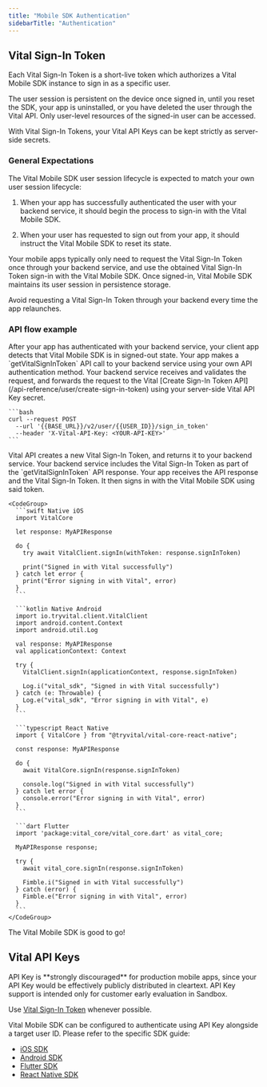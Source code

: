 ```yaml
---
title: "Mobile SDK Authentication"
sidebarTitle: "Authentication"
---
```


## Vital Sign-In Token

Each Vital Sign-In Token is a short-live token which authorizes a Vital Mobile SDK instance to sign in as a specific user.

<CardGroup cols={2}>
  <Card title="Persistence" icon="hand-wave">
    The user session is persistent on the device once signed in, until you reset the SDK, your app is uninstalled, or you have deleted the user through the Vital API.
  </Card>
  <Card title="Access Scope" icon="lock">
    Only user-level resources of the signed-in user can be accessed.
  </Card>
</CardGroup>

<Warning>With Vital Sign-In Tokens, your Vital API Keys can be kept strictly as server-side secrets.</Warning>

### General Expectations

The Vital Mobile SDK user session lifecycle is expected to match your own user session lifecycle:

1. When your app has successfully authenticated the user with your backend service, it should begin the process to sign-in with the Vital Mobile SDK.

2. When your user has requested to sign out from your app, it should instruct the Vital Mobile SDK to reset its state.

Your mobile apps typically only need to request the Vital Sign-In Token once through your backend service, and use the obtained
Vital Sign-In Token sign-in with the Vital Mobile SDK. Once signed-in, Vital Mobile SDK maintains its user session in persistence storage.


<Info>Avoid requesting a Vital Sign-In Token through your backend every time the app relaunches.</Info>

### API flow example

<Steps>
  <Step title="Your app -> Your backend">
    After your app has authenticated with your backend service, your client app detects that Vital Mobile SDK is in signed-out state.
    Your app makes a `getVitalSignInToken` API call to your backend service using your own API authentication method.
  </Step>
  <Step title="Your backend -> Vital API">
    Your backend service receives and validates the request, and forwards the request to the Vital [Create Sign-In Token API](/api-reference/user/create-sign-in-token) using your server-side Vital API Key secret.

    ```bash
    curl --request POST
      --url '{{BASE_URL}}/v2/user/{{USER_ID}}/sign_in_token'
      --header 'X-Vital-API-Key: <YOUR-API-KEY>'
    ```
  </Step>
  <Step title="Vital API -> Your backend">
    Vital API creates a new Vital Sign-In Token, and returns it to your backend service. Your backend service includes the Vital Sign-In Token as part of the `getVitalSignInToken` API response.
  </Step>
  <Step title="Your backend -> Your app">
    Your app receives the API response and the Vital Sign-In Token. It then signs in with the Vital Mobile SDK using said token.

    <CodeGroup>
      ```swift Native iOS
      import VitalCore

      let response: MyAPIResponse

      do {
        try await VitalClient.signIn(withToken: response.signInToken)

        print("Signed in with Vital successfully")
      } catch let error {
        print("Error signing in with Vital", error)
      }
      ```

      ```kotlin Native Android
      import io.tryvital.client.VitalClient
      import android.content.Context
      import android.util.Log

      val response: MyAPIResponse
      val applicationContext: Context

      try {
        VitalClient.signIn(applicationContext, response.signInToken)

        Log.i("vital_sdk", "Signed in with Vital successfully")
      } catch (e: Throwable) {
        Log.e("vital_sdk", "Error signing in with Vital", e)
      }
      ```

      ```typescript React Native
      import { VitalCore } from "@tryvital/vital-core-react-native";

      const response: MyAPIResponse

      do {
        await VitalCore.signIn(response.signInToken)

        console.log("Signed in with Vital successfully")
      } catch let error {
        console.error("Error signing in with Vital", error)
      }
      ```

      ```dart Flutter
      import 'package:vital_core/vital_core.dart' as vital_core;

      MyAPIResponse response;

      try {
        await vital_core.signIn(response.signInToken)

        Fimble.i("Signed in with Vital successfully")
      } catch (error) {
        Fimble.e("Error signing in with Vital", error)
      }
      ```
    </CodeGroup>

  </Step>
  <Step title="Voila!">
    The Vital Mobile SDK is good to go!
  </Step>
</Steps>


## Vital API Keys

<Warning>
API Key is **strongly discouraged** for production mobile apps, since your API Key would be
effectively publicly distributed in cleartext. API Key support is intended only for customer
early evaluation in Sandbox.

Use [Vital Sign-In Token](#vital-sign-in-tokens) whenever possible.
</Warning>

Vital Mobile SDK can be configured to authenticate using API Key alongside a target user ID.
Please refer to the specific SDK guide:

* [iOS SDK](/wearables/sdks/ios#3-initial-setup)
* [Android SDK](/wearables/sdks/android#1-vitalclient)
* [Flutter SDK](/wearables/sdks/flutter#2-vital-core)
* [React Native SDK](/wearables/sdks/react_native#4-configure-your-dependencies)


